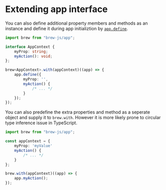 <Module name="brew-js/app" />

# Extending app interface

You can also define additional property members and methods as an instance and
define it during app initializtion by [`app.define`](:).

```typescript
import brew from "brew-js/app";

interface AppContext {
    myProp: string;
    myAction(): void;
};

brew<AppContext>.with(appContext)((app) => {
    app.define({
        myProp: '',
        myAction() {
            /* ... */
        }
    });
});
```

You can also predefine the extra properties and method as a seperate object and supply it to `brew.with`.
However it is more likely prone to circular type inference issue in TypeScript.

```typescript
import brew from "brew-js/app";

const appContext = {
    myProp: 'myValue'
    myAction() {
        /* ... */
    }
};

brew.with(appContext)((app) => {
    app.myAction();
});
```
